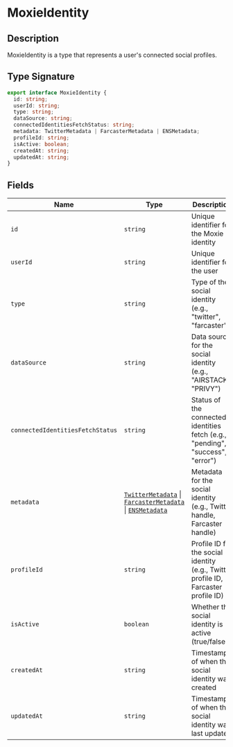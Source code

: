 # MoxieIdentity

## Description

MoxieIdentity is a type that represents a user's connected social profiles.

## Type Signature

```ts
export interface MoxieIdentity {
  id: string;
  userId: string;
  type: string;
  dataSource: string;
  connectedIdentitiesFetchStatus: string;
  metadata: TwitterMetadata | FarcasterMetadata | ENSMetadata;
  profileId: string;
  isActive: boolean;
  createdAt: string;
  updatedAt: string;
}
```

## Fields

| Name                             | Type                                                                                                                               | Description                                                                         |
| -------------------------------- | ---------------------------------------------------------------------------------------------------------------------------------- | ----------------------------------------------------------------------------------- |
| `id`                             | `string`                                                                                                                           | Unique identifier for the Moxie identity                                            |
| `userId`                         | `string`                                                                                                                           | Unique identifier for the user                                                      |
| `type`                           | `string`                                                                                                                           | Type of the social identity (e.g., "twitter", "farcaster")                          |
| `dataSource`                     | `string`                                                                                                                           | Data source for the social identity (e.g., "AIRSTACK", "PRIVY")                     |
| `connectedIdentitiesFetchStatus` | `string`                                                                                                                           | Status of the connected identities fetch (e.g., "pending", "success", "error")      |
| `metadata`                       | [`TwitterMetadata`](./twittermetadata.mdx) \| [`FarcasterMetadata`](./farcastermetadata.mdx) \| [`ENSMetadata`](./ensmetadata.mdx) | Metadata for the social identity (e.g., Twitter handle, Farcaster handle)           |
| `profileId`                      | `string`                                                                                                                           | Profile ID for the social identity (e.g., Twitter profile ID, Farcaster profile ID) |
| `isActive`                       | `boolean`                                                                                                                          | Whether the social identity is active (true/false)                                  |
| `createdAt`                      | `string`                                                                                                                           | Timestamp of when the social identity was created                                   |
| `updatedAt`                      | `string`                                                                                                                           | Timestamp of when the social identity was last updated                              |
